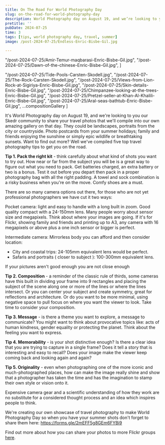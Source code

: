 ```yaml
---
title: On The Road For World Photography Day
slug: on-the-road-for-world-photography-day
description: World Photography day on August 19, and we’re looking to you our Skedr community to share your travel photos
pretitle: ''
pubDate: 2024-07-25
time: 3
tags: [tips, world photography day, travel, summer]
image: /post-2024-07-25/Endless-Enric-Bisbe-Gil.jpg

---
```


  "/post-2024-07-25/Amir-Temur-maqbarasi-Enric-Bisbe-Gil.jpg",
  "/post-2024-07-25/Dawn-of-the-chinese-Enric-Bisbe-Gil.jpg",
]

  "/post-2024-07-25/Tide-Pools-Carsten-Skodell.jpg",
  "/post-2024-07-25/The-Rock-Carsten-Skodell.jpg",
  "/post-2024-07-25/Views-from-Lion-Rock-at-Sigiriya-Enric-Bisbe-Gil.jpg",
  "/post-2024-07-25/Skin-details-Enric-Bisbe-Gil.jpg",
  "/post-2024-07-25/Chimpanzee-looking-at-the-trees-Enric-Bisbe-Gil.jpg",
  "/post-2024-07-25/Pretzel-seller-at-Khan-Al-Khalili-Enric-Bisbe-Gil.jpg",
  "/post-2024-07-25/Aral-seas-bathtub-Enric-Bisbe-Gil.jpg",
  ...compositionGallery
]

It's World Photography day on August 19, and we're looking to you our Skedr community to share your travel photos that we'll compile into our own amazing gallery on that day. They could be landscapes, portraits from the city or countryside. Photo postcards from your summer holidays; family and friends enjoying the sunshine or simply epic wildlife or breathtaking sunsets. Want to find out more? Well we've compiled five top travel photography tips to get you on the road.

**Tip 1. Pack the right kit** - think carefully about what kind of shots you want to try out. How near or far from the subject you will be is a great way to figure out what you need to pack. Get batteries charged, an extra battery or two is a bonus. Test it out before you depart then pack in a proper photography bag with all the right padding. A towel and sock combination is a risky business when you're on the move. Comfy shoes are a must. 

There are so many camera options out there, for those who are not yet professional photographers we have cut it two ways:

<span class="font-bold">Pocket camera</span>: light and easy to handle with a long built in zoom. Good quality compact with a 24-150mm lens. Many people worry about sensor size and megapixels. Think about where your images are going. If it's for Flickr, showing family and friends and printing up to A3, any camera with 16 megapixels or above plus a one inch sensor or bigger is perfect. 

<span class="font-bold">Intermediate camera</span>: Mirrorless body you can afford and then consider location:
 - City and coastal trips:  24-105mm equivalent lens would be perfect. 
 - Safaris and portraits ( closer to subject ): 100-300mm equivalent lens.

<Quote 
  name="Robert Capa" 
  description="legendary Magnum photographer once said"
  profileUrl="https://www.magnumphotos.com/photographer/robert-capa/"
  imageUrl="/post-2024-07-25/Robert-Capa.webp">
If your pictures aren't good enough you are not close enough
</Quote>

**Tip 2.  Composition** - a reminder of the classic rule of thirds, some cameras have this built in dividing your frame into 9 rectangles and placing the subject of the scene along one or more of the lines or where the lines intersect. Or you can center your subject and create symmetry, great for reflections and architecture. Or do you want to be more minimal, using negative space to pull focus on where you want the viewer to look. Take time to consider your composition. 
<Gallery client:only="vue" images={compositionGallery} credits={compositionCredits} />

**Tip 3. Message** - is there a theme you want to explore, a message to communicate? You might want to think about provocative topics like: acts of human kindness, gender equality or protecting the planet. Think about the feeling you want to express.

**Tip 4. Memorability** - is your shot distinctive enough? Is there a clear idea that you are trying to capture in a single frame? Does it tell a story that is interesting and easy to recall? Does your image make the viewer keep coming back and looking again and again? 

**Tip 5. Originality** -  even when photographing one of the more iconic and much-photographed places, how can make the image really shine and show that a photographer has taken the time and has the imagination to stamp their own style or vision onto it. 

<Gallery client:only="vue" images={images} credits={credits} />

Expensive camera gear and a scientific understanding of how they work are no substitute for a considered thought process and an idea which inspires people to think. 

We're creating our own showcase of travel photography to make World Photography Day so when you have your summer shots don't forget to share them here: https://forms.gle/2mEFF5g8GEm6FYBi9

Find out more about how you can share your photos to more Flickr groups <a href="/features">here</a>. 
